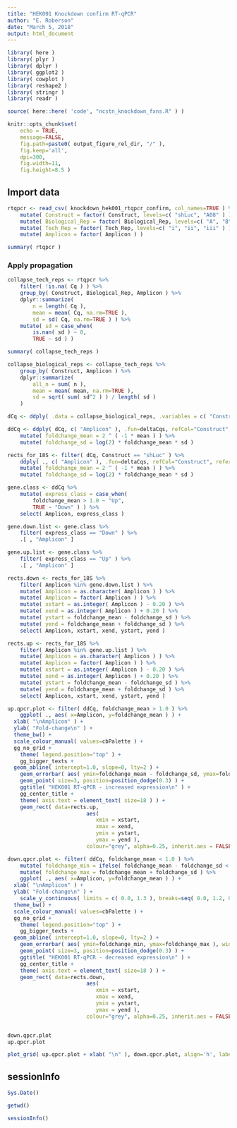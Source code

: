 ```yaml
---
title: "HEK001 Knockdown confirm RT-qPCR"
author: "E. Roberson"
date: "March 5, 2018"
output: html_document
---
```


```r
library( here )
library( plyr )
library( dplyr )
library( ggplot2 )
library( cowplot )
library( reshape2 )
library( stringr )
library( readr )
```

```r
source( here::here( 'code', "ncstn_knockdown_fxns.R" ) )
```

```r
knitr::opts_chunk$set(
	echo = TRUE,
	message=FALSE,
	fig.path=paste0( output_figure_rel_dir, "/" ),
	fig.keep='all',
	dpi=300,
	fig.width=11,
	fig.height=8.5 )
```

## Import data
```r
rtqpcr <- read_csv( knockdown_hek001_rtqpcr_confirm, col_names=TRUE ) %>%
	mutate( Construct = factor( Construct, levels=c( "shLuc", "A08" ) ) ) %>%
	mutate( Biological_Rep = factor( Biological_Rep, levels=c( "A", "B", "C" ) ) ) %>%
	mutate( Tech_Rep = factor( Tech_Rep, levels=c( "i", "ii", "iii" ) ) ) %>%
	mutate( Amplicon = factor( Amplicon ) ) 

summary( rtqpcr )
```

### Apply propagation
```r
collapse_tech_reps <- rtqpcr %>%
	filter( !is.na( Cq ) ) %>%
	group_by( Construct, Biological_Rep, Amplicon ) %>%
	dplyr::summarize( 
		n = length( Cq ),
		mean = mean( Cq, na.rm=TRUE ),
		sd = sd( Cq, na.rm=TRUE ) ) %>%
	mutate( sd = case_when( 
		is.nan( sd ) ~ 0,
		TRUE ~ sd ) )

summary( collapse_tech_reps )

collapse_biological_reps <- collapse_tech_reps %>%
	group_by( Construct, Amplicon ) %>%
	dplyr::summarize(
		all_n = sum( n ),
		mean = mean( mean, na.rm=TRUE ),
		sd = sqrt( sum( sd^2 ) ) / length( sd )
	)

dCq <- ddply( .data = collapse_biological_reps, .variables = c( "Construct" ), .fun = deltaCqs )

ddCq <- ddply( dCq, c( "Amplicon" ), .fun=deltaCqs, refCol="Construct", reference="shLuc" ) %>%
	mutate( foldchange_mean = 2 ^ ( -1 * mean ) ) %>%
	mutate( foldchange_sd = log(2) * foldchange_mean * sd )
```

```r
rects_for_18S <- filter( dCq, Construct == "shLuc" ) %>%
	ddply( ., c( "Amplicon" ), .fun=deltaCqs, refCol="Construct", reference="shLuc", include_ref=TRUE ) %>%
	mutate( foldchange_mean = 2 ^ ( -1 * mean ) ) %>%
	mutate( foldchange_sd = log(2) * foldchange_mean * sd )

gene.class <- ddCq %>%
	mutate( express_class = case_when(
		foldchange_mean > 1.0 ~ "Up",
		TRUE ~ "Down" ) ) %>%
	select( Amplicon, express_class )

gene.down.list <- gene.class %>%
	filter( express_class == "Down" ) %>%
	.[ , "Amplicon" ]

gene.up.list <- gene.class %>%
	filter( express_class == "Up" ) %>%
	.[ , "Amplicon" ]

rects.down <- rects_for_18S %>%
	filter( Amplicon %in% gene.down.list ) %>%
	mutate( Amplicon = as.character( Amplicon ) ) %>%
	mutate( Amplicon = factor( Amplicon ) ) %>%
	mutate( xstart = as.integer( Amplicon ) - 0.20 ) %>%
	mutate( xend = as.integer( Amplicon ) + 0.20 ) %>%
	mutate( ystart = foldchange_mean - foldchange_sd ) %>%
	mutate( yend = foldchange_mean + foldchange_sd ) %>%
	select( Amplicon, xstart, xend, ystart, yend )

rects.up <- rects_for_18S %>%
	filter( Amplicon %in% gene.up.list ) %>%
	mutate( Amplicon = as.character( Amplicon ) ) %>%
	mutate( Amplicon = factor( Amplicon ) ) %>%
	mutate( xstart = as.integer( Amplicon ) - 0.20 ) %>%
	mutate( xend = as.integer( Amplicon ) + 0.20 ) %>%
	mutate( ystart = foldchange_mean - foldchange_sd ) %>%
	mutate( yend = foldchange_mean + foldchange_sd ) %>%
	select( Amplicon, xstart, xend, ystart, yend )
```

```r
up.qpcr.plot <- filter( ddCq, foldchange_mean > 1.0 ) %>%
	ggplot( ., aes( x=Amplicon, y=foldchange_mean ) ) +
  xlab( "\nAmplicon" ) +
  ylab( "Fold-change\n" ) +
  theme_bw() +
  scale_colour_manual( values=cbPalette ) +
  gg_no_grid +
	theme( legend.position="top" ) +
	gg_bigger_texts +
  geom_abline( intercept=1.0, slope=0, lty=2 ) +
	geom_errorbar( aes( ymin=foldchange_mean - foldchange_sd, ymax=foldchange_mean + foldchange_sd ), width=0.2, position=position_dodge(0.3), lwd=1.15 ) +
	geom_point( size=3, position=position_dodge(0.3) ) +
	ggtitle( "HEK001 RT-qPCR - increased expression\n" ) +
	gg_center_title +
	theme( axis.text = element_text( size=18 ) ) +
	geom_rect( data=rects.up,
						 aes(
						 	xmin = xstart,
						 	xmax = xend,
						 	ymin = ystart,
						 	ymax = yend ),
						 colour="grey", alpha=0.25, inherit.aes = FALSE )

down.qpcr.plot <- filter( ddCq, foldchange_mean < 1.0 ) %>%
	mutate( foldchange_min = ifelse( foldchange_mean - foldchange_sd < 0.0, 0.0, foldchange_mean - foldchange_sd ) ) %>%
	mutate( foldchange_max = foldchange_mean + foldchange_sd ) %>%
	ggplot( ., aes( x=Amplicon, y=foldchange_mean ) ) +
  xlab( "\nAmplicon" ) +
  ylab( "Fold-change\n" ) +
	scale_y_continuous( limits = c( 0.0, 1.3 ), breaks=seq( 0.0, 1.2, 0.2 ) ) +
  theme_bw() +
  scale_colour_manual( values=cbPalette ) +
  gg_no_grid +
	theme( legend.position="top" ) +
	gg_bigger_texts +
  geom_abline( intercept=1.0, slope=0, lty=2 ) +
	geom_errorbar( aes( ymin=foldchange_min, ymax=foldchange_max ), width=0.2, position=position_dodge(0.3), lwd=1.15 ) +
	geom_point( size=3, position=position_dodge(0.3) ) +
	ggtitle( "HEK001 RT-qPCR - decreased expression\n" ) +
	gg_center_title +
	theme( axis.text = element_text( size=18 ) ) +
	geom_rect( data=rects.down,
						 aes(
						 	xmin = xstart,
						 	xmax = xend,
						 	ymin = ystart,
						 	ymax = yend ),
						 colour="grey", alpha=0.25, inherit.aes = FALSE )


down.qpcr.plot
up.qpcr.plot
```

```r
plot_grid( up.qpcr.plot + xlab( "\n" ), down.qpcr.plot, align='h', labels=c("A", "B"), nrow=2 )
```

## sessionInfo
```r
Sys.Date()

getwd()

sessionInfo()
```
